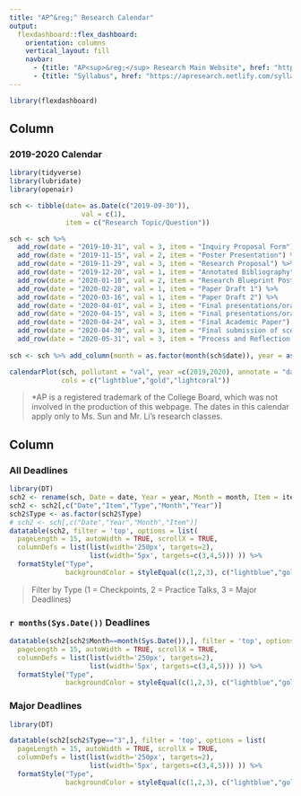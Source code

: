 ```yaml
---
title: "AP^&reg;^ Research Calendar"
output: 
  flexdashboard::flex_dashboard:
    orientation: columns
    vertical_layout: fill
    navbar:
      - {title: "AP<sup>&reg;</sup> Research Main Website", href: "https://apresearch.netlify.com" }
      - {title: "Syllabus", href: "https://apresearch.netlify.com/syllabus/" }
---
```


```r
library(flexdashboard)
```

Column {data-width=550}
-----------------------------------------------------------------------

### 2019-2020 Calendar

```r
library(tidyverse)
library(lubridate)
library(openair)

sch <- tibble(date= as.Date(c("2019-09-30")),
                  val = c(1),
              item = c("Research Topic/Question"))

sch <- sch %>% 
  add_row(date = "2019-10-31", val = 3, item = "Inquiry Proposal Form") %>%
  add_row(date = "2019-11-15", val = 2, item = "Poster Presentation") %>%
  add_row(date = "2019-11-29", val = 3, item = "Research Proposal") %>%
  add_row(date = "2019-12-20", val = 1, item = "Annotated Bibliography") %>%
  add_row(date = "2020-01-10", val = 2, item = "Research Blueprint Poster") %>%
  add_row(date = "2020-02-28", val = 1, item = "Paper Draft 1") %>%
  add_row(date = "2020-03-16", val = 1, item = "Paper Draft 2") %>%
  add_row(date = "2020-04-01", val = 3, item = "Final presentations/oral defense begin") %>%
  add_row(date = "2020-04-15", val = 3, item = "Final presentations/oral defense end") %>%
  add_row(date = "2020-04-24", val = 3, item = "Final Academic Paper") %>%
  add_row(date = "2020-04-30", val = 3, item = "Final submission of scores") %>%
  add_row(date = "2020-05-31", val = 3, item = "Process and Reflection Portfolio (PREP)")
  
sch <- sch %>% add_column(month = as.factor(month(sch$date)), year = as.factor(year(sch$date)))

calendarPlot(sch, pollutant = "val", year =c(2019,2020), annotate = "date", breaks = c(0,1,2,3), labels = c("Checkpoints","Practice Talks","Major Deadlines"), w.shift = 1,
             cols = c("lightblue","gold","lightcoral"))
```

> \*AP is a registered trademark of the College Board, which was not involved in the production of this webpage. The dates in this calendar apply only to Ms. Sun and Mr. Li's research classes.

Column {data-width=450, .tabset}
-----------------------------------------------------------------------

<!-- Row {data-height=600} -->
<!-- ----------------------------------------------------------------------- -->

### All Deadlines

```r
library(DT)
sch2 <- rename(sch, Date = date, Year = year, Month = month, Item = item, Type = val)
sch2 <- sch2[,c("Date","Item","Type","Month","Year")]
sch2$Type <- as.factor(sch2$Type)
# sch2 <- sch[,c("Date","Year","Month","Item")]
datatable(sch2, filter = 'top', options = list(
  pageLength = 15, autoWidth = TRUE, scrollX = TRUE,
  columnDefs = list(list(width='250px', targets=2),
                    list(width='5px', targets=c(3,4,5))) )) %>%
  formatStyle("Type", 
              backgroundColor = styleEqual(c(1,2,3), c("lightblue","gold","lightcoral")))
```

> Filter by Type (1 = Checkpoints, 2 = Practice Talks, 3 = Major Deadlines)

### `r months(Sys.Date())` Deadlines

```r
datatable(sch2[sch2$Month==month(Sys.Date()),], filter = 'top', options = list(
  pageLength = 15, autoWidth = TRUE, scrollX = TRUE,
  columnDefs = list(list(width='250px', targets=2),
                    list(width='5px', targets=c(3,4,5))) )) %>%
  formatStyle("Type", 
              backgroundColor = styleEqual(c(1,2,3), c("lightblue","gold","lightcoral")))
```

<!-- Row {data-height=400} -->
<!-- ----------------------------------------------------------------------- -->

### Major Deadlines


```r
library(DT)

datatable(sch2[sch2$Type=="3",], filter = 'top', options = list(
  pageLength = 15, autoWidth = TRUE, scrollX = TRUE,
  columnDefs = list(list(width='250px', targets=2),
                    list(width='5px', targets=c(3,4,5))) )) %>%
  formatStyle("Type", 
              backgroundColor = styleEqual(c(1,2,3), c("lightblue","gold","lightcoral")))
```
